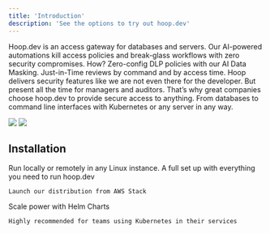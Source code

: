 ```yaml
---
title: 'Introduction'
description: 'See the options to try out hoop.dev'
---
```


Hoop.dev is an access gateway for databases and servers. Our AI-powered automations kill access policies and break-glass workflows with zero security compromises. How? Zero-config DLP policies with our AI Data Masking. Just-in-Time reviews by command and by access time. Hoop delivers security features like we are not even there for the developer. But present all the time for managers and auditors. That’s why great companies choose hoop.dev to provide secure access to anything. From databases to command line interfaces with Kubernetes or any server in any way.

<Frame>
  <img
    className="block dark:hidden"
    src="/images/readme-1.png"
  />
  <img
    className="hidden dark:block"
    src="/images/readme-2.png"
  />
</Frame>

## Installation

<CardGroup cols={3}>
  <Card
    title="Docker"
    icon="docker"
    href="/getting-started/installation/docker-compose"
  >
    Run locally or remotely in any Linux instance.
  </Card>
  <Card
    title="Launch AWS Stack"
    icon="aws"
    href="/getting-started/installation/AWS"
  >
    A full set up with everything you need to run hoop.dev

    Launch our distribution from AWS Stack
  </Card>
  <Card
    title="Kubernetes"
    icon="dharmachakra"
    href="/getting-started/installation/kubernetes"
  >
    Scale power with Helm Charts

    Highly recommended for teams using Kubernetes in their services
  </Card>
</CardGroup>
